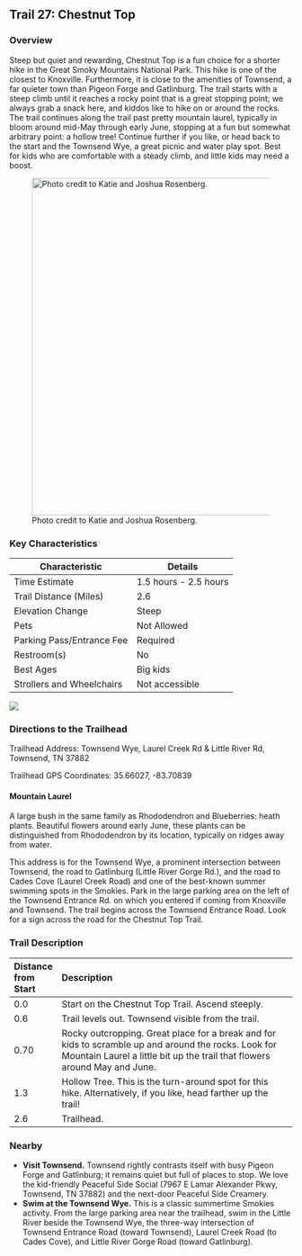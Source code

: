 ## Trail 27: Chestnut Top

### Overview

Steep but quiet and rewarding, Chestnut Top is a fun choice for a shorter hike in the Great Smoky Mountains National Park. This hike is one of the closest to Knoxville. Furthermore, it is close to the amenities of Townsend, a far quieter town than Pigeon Forge and Gatlinburg. The trail starts with a steep climb until it reaches a rocky point that is a great stopping point; we always grab a snack here, and kiddos like to hike on or around the rocks. The trail continues along the trail past pretty mountain laurel, typically in bloom around mid-May through early June, stopping at a fun but somewhat arbitrary point: a hollow tree! Continue further if you like, or head back to the start and the Townsend Wye, a great picnic and water play spot. Best for kids who are comfortable with a steady climb, and little kids may need a boost.

![Photo credit to Katie and Joshua Rosenberg.](img/trail-27-figure-01.jpg){width="600"}

### Key Characteristics

| **Characteristic**        | **Details**           |
|---------------------------|-----------------------|
| Time Estimate             | 1.5 hours - 2.5 hours |
| Trail Distance (Miles)    | 2.6                   |
| Elevation Change          | Steep                 |
| Pets                      | Not Allowed           |
| Parking Pass/Entrance Fee | Required              |
| Restroom(s)               | No                    |
| Best Ages                 | Big kids              |
| Strollers and Wheelchairs | Not accessible        |

![](maps/trail-27-map.jpeg)

### Directions to the Trailhead

Trailhead Address: Townsend Wye, Laurel Creek Rd & Little River Rd, Townsend, TN 37882

Trailhead GPS Coordinates: 35.66027, -83.70839

::: {.callout-note appearance="simple" icon="true"}
#### Mountain Laurel

A large bush in the same family as Rhododendron and Blueberries: heath plants. Beautiful flowers around early June, these plants can be distinguished from Rhododendron by its location, typically on ridges away from water.
:::

This address is for the Townsend Wye, a prominent intersection between Townsend, the road to Gatlinburg (Little River Gorge Rd.), and the road to Cades Cove (Laurel Creek Road) and one of the best-known summer swimming spots in the Smokies. Park in the large parking area on the left of the Townsend Entrance Rd. on which you entered if coming from Knoxville and Townsend. The trail begins across the Townsend Entrance Road. Look for a sign across the road for the Chestnut Top Trail.

### Trail Description

| Distance from Start | Description                                                                                                                                                                       |
|:--------------------|:----------------------------------------------------------------------------------------------------------------------------------------------------------------------------------|
| 0.0                 | Start on the Chestnut Top Trail. Ascend steeply.                                                                                                                                  |
| 0.6                 | Trail levels out. Townsend visible from the trail.                                                                                                                                |
| 0.70                | Rocky outcropping. Great place for a break and for kids to scramble up and around the rocks. Look for Mountain Laurel a little bit up the trail that flowers around May and June. |
| 1.3                 | Hollow Tree. This is the turn-around spot for this hike. Alternatively, if you like, head farther up the trail!                                                                   |
| 2.6                 | Trailhead.                                                                                                                                                                        |

### Nearby

-   **Visit Townsend.** Townsend rightly contrasts itself with busy Pigeon Forge and Gatlinburg; it remains quiet but full of places to stop. We love the kid-friendly Peaceful Side Social (7967 E Lamar Alexander Pkwy, Townsend, TN 37882) and the next-door Peaceful Side Creamery.
-   **Swim at the Townsend Wye.** This is a classic summertime Smokies activity. From the large parking area near the trailhead, swim in the Little River beside the Townsend Wye, the three-way intersection of Townsend Entrance Road (toward Townsend), Laurel Creek Road (to Cades Cove), and Little River Gorge Road (toward Gatlinburg).
